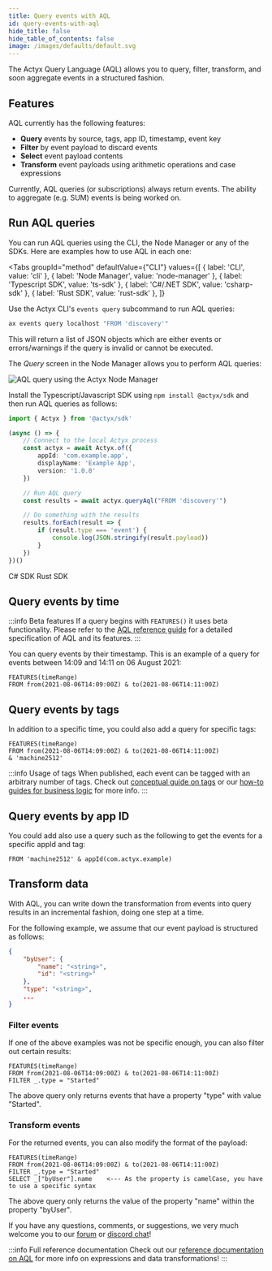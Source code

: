 ```yaml
---
title: Query events with AQL
id: query-events-with-aql
hide_title: false
hide_table_of_contents: false
image: /images/defaults/default.svg
---
```


The Actyx Query Language (AQL) allows you to query, filter, transform, and soon aggregate events in a structured fashion.

## Features

AQL currently has the following features:

- **Query** events by source, tags, app ID, timestamp, event key
- **Filter** by event payload to discard events
- **Select** event payload contents
- **Transform** event payloads using arithmetic operations and case expressions

Currently, AQL queries (or subscriptions) always return events. The ability to aggregate (e.g. SUM) events is being worked on.

## Run AQL queries


You can run AQL queries using the CLI, the Node Manager or any of the SDKs.
Here are examples how to use AQL in each one:

<Tabs
  groupId="method"
  defaultValue={"CLI"}
  values={[
    { label: 'CLI', value: 'cli' },
    { label: 'Node Manager', value: 'node-manager' },
    { label: 'Typescript SDK', value: 'ts-sdk' },
    { label: 'C#/.NET SDK', value: 'csharp-sdk' },
    { label: 'Rust SDK', value: 'rust-sdk' },
  ]}
>

<TabItem value="cli">

Use the Actyx CLI's `events query` subcommand to run AQL queries:

```bash
ax events query localhost "FROM 'discovery'"
```

This will return a list of JSON objects which are either events or errors/warnings if the query is invalid or cannot be executed.

</TabItem>

<TabItem value="node-manager">

The _Query_ screen in the Node Manager allows you to perform AQL queries:

![AQL query using the Actyx Node Manager](/images/how-to/structured-queries/structured-queries-node-manager.png)

</TabItem>

<TabItem value="ts-sdk">

Install the Typescript/Javascript SDK using `npm install @actyx/sdk` and then run AQL queries as follows:

```ts
import { Actyx } from '@actyx/sdk'

(async () => {
    // Connect to the local Actyx process
    const actyx = await Actyx.of({
        appId: 'com.example.app',
        displayName: 'Example App',
        version: '1.0.0'
    })

    // Run AQL query
    const results = await actyx.queryAql("FROM 'discovery'")

    // Do something with the results
    results.forEach(result => {
        if (result.type === 'event') {
            console.log(JSON.stringify(result.payload))
        }
    })
})()
```
</TabItem>

<TabItem value="csharp-sdk">
C# SDK
</TabItem>

<TabItem value="rust-sdk">
Rust SDK
</TabItem>

</Tabs>

## Query events by time

:::info Beta features
If a query begins with `FEATURES()` it uses beta functionality. Please refer to the [AQL reference guide](../../reference/aql.mdx) for a detailed specification of AQL and its features.
:::

You can query events by their timestamp. This is an example of a query for events between 14:09 and 14:11 on 06 August 2021:

```text
FEATURES(timeRange)
FROM from(2021-08-06T14:09:00Z) & to(2021-08-06T14:11:00Z)
```

## Query events by tags

In addition to a specific time, you could also add a query for specific tags:

```text
FEATURES(timeRange)
FROM from(2021-08-06T14:09:00Z) & to(2021-08-06T14:11:00Z)
& 'machine2512'
```

:::info Usage of tags
When published, each event can be tagged with an arbitrary number of tags. Check out [conceptual guide on tags](../../conceptual/tags.mdx) or our [how-to guides for business logic](../actyx-pond/introduction.mdx) for more info.
:::

## Query events by app ID

You could add also use a query such as the following to get the events for a specific appId and tag:

```text
FROM 'machine2512' & appId(com.actyx.example)
```

## Transform data

With AQL, you can write down the transformation from events into query results in an incremental fashion, doing one step at a time.

For the following example, we assume that our event payload is structured as follows:

```json
{
    "byUser": {
        "name": "<string>",
        "id": "<string>"
    },
    "type": "<string>",
    ...
}
```

### Filter events

If one of the above examples was not be specific enough, you can also filter out certain results:

```
FEATURES(timeRange)
FROM from(2021-08-06T14:09:00Z) & to(2021-08-06T14:11:00Z)
FILTER _.type = "Started"
```

The above query only returns events that have a property "type" with value "Started".

### Transform events

For the returned events, you can also modify the format of the payload:

```
FEATURES(timeRange)
FROM from(2021-08-06T14:09:00Z) & to(2021-08-06T14:11:00Z)
FILTER _.type = "Started"
SELECT _["byUser"].name    <--- As the property is camelCase, you have to use a specific syntax
```

The above query only returns the value of the property "name" within the property "byUser".


If you have any questions, comments, or suggestions, we very much welcome you to our [forum](https://community.actyx.com/) or [discord chat](https://discord.gg/262yJhc)!

:::info Full reference documentation
Check out our [reference documentation on AQL](../../reference/aql.mdx) for more info on expressions and data transformations!
:::
